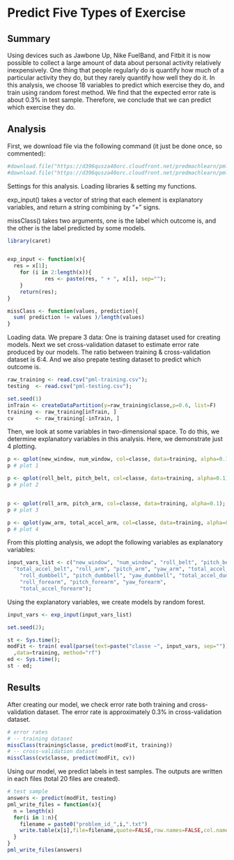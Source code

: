 Predict Five Types of Exercise
========================================================

## Summary
Using devices such as Jawbone Up, Nike FuelBand, and Fitbit it is now possible to collect a large amount of data about personal activity relatively inexpensively. One thing that people regularly do is quantify how much of a particular activity they do, but they rarely quantify how well they do it. 
In this analysis, we choose 18 variables to predict which exercise they do, 
and train using random forest method.
We find that the expected error rate is about 0.3% in test sample.
Therefore, we conclude that we can predict which exercise they do.


## Analysis
First, we download file via the following command (it just be done once, 
so commented):
```r
#download.file("https://d396qusza40orc.cloudfront.net/predmachlearn/pml-training.csv", destfile="pml-training.csv", method="curl");
#download.file("https://d396qusza40orc.cloudfront.net/predmachlearn/pml-testing.csv", destfile="pml-testing.csv", method="curl");
```

Settings for this analysis. Loading libraries & setting my functions.

exp_input() takes a vector of string that each element is explanatory variables, 
and return a string combining by "+" signs.

missClass() takes two arguments, one is the label which outcome is, and 
the other is the label predicted by some models.
```r
library(caret)


exp_input <- function(x){
  res = x[1];
	for (i in 2:length(x)){
			res <- paste(res, " + ", x[i], sep="");
	}
	return(res);
}

missClass <- function(values, prediction){
  sum( prediction != values )/length(values)
}
```

Loading data. 
We prepare 3 data: One is training dataset used for creating models.
Next we set cross-validation dataset to estimate error rate 
produced by our models.
The ratio between training & cross-validation dataset is 6:4.
And we also prepate testing dataset to predict which outcome is.
```r
raw_training <- read.csv("pml-training.csv");
testing  <- read.csv("pml-testing.csv");

set.seed(1)
inTrain <- createDataPartition(y=raw_training$classe,p=0.6, list=F)
training <- raw_training[inTrain, ]
cv       <- raw_training[-inTrain, ]

```

Then, we look at some variables in two-dimensional space.
To do this, we determine explanatory variables in this analysis.
Here, we demonstrate just 4 plotting.
```r

p <- qplot(new_window, num_window, col=classe, data=training, alpha=0.1);
p # plot 1

p <- qplot(roll_belt, pitch_belt, col=classe, data=training, alpha=0.1);
p # plot 2


p <- qplot(roll_arm, pitch_arm, col=classe, data=training, alpha=0.1);
p # plot 3

p <- qplot(yaw_arm, total_accel_arm, col=classe, data=training, alpha=0.1);
p # plot 4

```

From this plotting analysis, we adopt the following variables as explanatory variables:

```r
input_vars_list <- c("new_window", "num_window", "roll_belt", "pitch_belt", "yaw_belt", 
  "total_accel_belt", "roll_arm", "pitch_arm", "yaw_arm", "total_accel_arm", 
	"roll_dumbbell", "pitch_dumbbell", "yaw_dumbbell", "total_accel_dumbbell",
	"roll_forearm", "pitch_forearm", "yaw_forearm", 
	"total_accel_forearm");
```


Using the explanatory variables, we create models by random forest.
```r
input_vars <- exp_input(input_vars_list)

set.seed(2);

st <- Sys.time();
modFit <- train( eval(parse(text=paste("classe ~", input_vars, sep="")))
  ,data=training, method="rf")
ed <- Sys.time();
st - ed;

```

## Results
After creating our model, we check error rate both training and 
cross-validation dataset.
The error rate is approximately 0.3% in cross-validation dataset. 
```r

# error rates
# -- training dataset
missClass(training$classe, predict(modFit, training))
# -- cross-validation dataset
missClass(cv$classe, predict(modFit, cv))
```

Using our model, we predict labels in test samples.
The outputs are written in each files (total 20 files are created).
```r
# test sample
answers <- predict(modFit, testing)
pml_write_files = function(x){
  n = length(x)
  for(i in 1:n){
    filename = paste0("problem_id_",i,".txt")
    write.table(x[i],file=filename,quote=FALSE,row.names=FALSE,col.names=FALSE)
  }
}
pml_write_files(answers)
```



